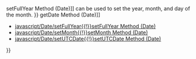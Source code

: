 {{Page_Title}}
{{Flags}}
{{Summary_Section|Sets the numeric day-of-the-month value of the '''Date''' object using local time.

}}
{{JS_Syntax|Formats={{JS_Syntax_Format
|Format= dateObj.setDate( numDate ''')''' }}
|Values={{JS_Syntax_Parameter
|Name=dateObj
|Required=Required
|Description=Any '''Date''' object.}}{{JS_Syntax_Parameter
|Name=numDate
|Required=Required
|Description=A numeric value equal to the day of the month.}}
}}
{{Remarks_Section
|Remarks=To set the day-of-the-month value using Universal Coordinated Time (UTC), use the '''setUTCDate''' method.

If the value of numDate is greater than the number of days in the month, the date rolls over to a later month and/or year. For example, if the stored date is January 5, 1996 and '''setDate(32)''' is called, the date changes to February 1, 1996. If numDate is a negative number, the date rolls back to an earlier month and/or year. For example, if the stored date is January 5, 1996 and '''setDate(-32)''' is called, the date changes to November 29, 1995.

The [[javascript/Date/setFullYear{{!}}setFullYear Method (Date)]] can be used to set the year, month, and day of the month.
}}
{{Examples_Section
|Not_required=No
|Examples={{Single_Example
|Language=JavaScript
|Description=The following example shows how to use the '''setDate''' method.

|Code= var date = new Date("12/15/1990");
 date.setDate(30);
 document.write(date);
 
 // Output (for the PST time zone): Sun Dec 30 00:00:00 PST 1990
}}}}
{{See_Also_Section
|Manual_links=* [[javascript/Date/getDate{{!}}getDate Method (Date)]]
* [[javascript/Date/setFullYear{{!}}setFullYear Method (Date)]]
* [[javascript/Date/setMonth{{!}}setMonth Method (Date)]]
* [[javascript/Date/setUTCDate{{!}}setUTCDate Method (Date)]]
}}
{{Topics | JS Basic}}

{{External_Attribution
|Is_CC-BY-SA=No
|Sources=MSDN
|MDN_link=
|MSDN_link=http://msdn.microsoft.com/en-us/library/ie/txfkf2t2(v=vs.94).aspx
|HTML5Rocks_link=
}}
